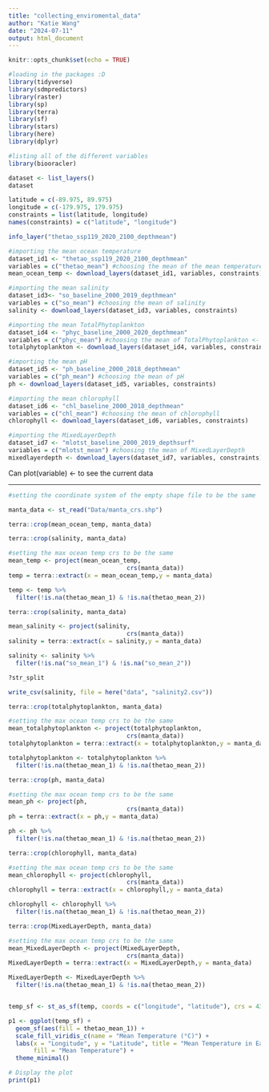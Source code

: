 ```yaml
---
title: "collecting_enviromental_data"
author: "Katie Wang"
date: "2024-07-11"
output: html_document
---
```


```r
knitr::opts_chunk$set(echo = TRUE)
```

```r
#loading in the packages :D
library(tidyverse)
library(sdmpredictors)
library(raster)
library(sp)
library(terra)
library(sf)
library(stars)
library(here)
library(dplyr)
```

```r
#listing all of the different variables 
library(biooracler)

dataset <- list_layers()
dataset
```

```r
latitude = c(-89.975, 89.975)
longitude = c(-179.975, 179.975)
constraints = list(latitude, longitude)
names(constraints) = c("latitude", "longitude")
```

```r
info_layer("thetao_ssp119_2020_2100_depthmean")
```


```r
#importing the mean ocean temperature
dataset_id1 <- "thetao_ssp119_2020_2100_depthmean"
variables = c("thetao_mean") #choosing the mean of the mean temperature 
mean_ocean_temp <- download_layers(dataset_id1, variables, constraints)
```

```r
#importing the mean salinity
dataset_id3<- "so_baseline_2000_2019_depthmean"
variables = c("so_mean") #choosing the mean of salinity
salinity <- download_layers(dataset_id3, variables, constraints)
```

```r
#importing the mean TotalPhytoplankton
dataset_id4 <- "phyc_baseline_2000_2020_depthmean"
variables = c("phyc_mean") #choosing the mean of TotalPhytoplankton <- can be rep of primary productivity
totalphytoplankton <- download_layers(dataset_id4, variables, constraints)
```

```r
#importing the mean pH
dataset_id5 <- "ph_baseline_2000_2018_depthmean"
variables = c("ph_mean") #choosing the mean of pH
ph <- download_layers(dataset_id5, variables, constraints)
```

```r
#importing the mean chlorophyll
dataset_id6 <- "chl_baseline_2000_2018_depthmean"
variables = c("chl_mean") #choosing the mean of chlorophyll
chlorophyll <- download_layers(dataset_id6, variables, constraints)
```

```r
#importing the MixedLayerDepth
dataset_id7 <- "mlotst_baseline_2000_2019_depthsurf"
variables = c("mlotst_mean") #choosing the mean of MixedLayerDepth
mixedlayerdepth <- download_layers(dataset_id7, variables, constraints)
```

Can plot(variable) <- to see the current data

----------------------------------------------------------------------------------------------

```r
#setting the coordinate system of the empty shape file to be the same

manta_data <- st_read("Data/manta_crs.shp")
```
```r
terra::crop(mean_ocean_temp, manta_data)

```
```r
terra::crop(salinity, manta_data)
```



```r
#setting the max ocean temp crs to be the same
mean_temp <- project(mean_ocean_temp,
                                 crs(manta_data))
temp = terra::extract(x = mean_ocean_temp,y = manta_data)
```

```r
temp <- temp %>%
  filter(!is.na(thetao_mean_1) & !is.na(thetao_mean_2))
```

```r
terra::crop(salinity, manta_data)
```


```r
mean_salinity <- project(salinity,
                                 crs(manta_data))
salinity = terra::extract(x = salinity,y = manta_data)
```

```r
salinity <- salinity %>%
  filter(!is.na("so_mean_1") & !is.na("so_mean_2")) 
```
```r
?str_split
```

```r
write_csv(salinity, file = here("data", "salinity2.csv"))
```


```r
terra::crop(totalphytoplankton, manta_data)
```

```r
#setting the max ocean temp crs to be the same
mean_totalphytoplankton <- project(totalphytoplankton,
                                 crs(manta_data))
totalphytoplankton = terra::extract(x = totalphytoplankton,y = manta_data)
```

```r
totalphytoplankton <- totalphytoplankton %>%
  filter(!is.na(thetao_mean_1) & !is.na(thetao_mean_2))
```

```r
terra::crop(ph, manta_data)
```


```r
#setting the max ocean temp crs to be the same
mean_ph <- project(ph,
                                 crs(manta_data))
ph = terra::extract(x = ph,y = manta_data)
```

```r
ph <- ph %>%
  filter(!is.na(thetao_mean_1) & !is.na(thetao_mean_2))
```

```r
terra::crop(chlorophyll, manta_data)
```


```r
#setting the max ocean temp crs to be the same
mean_chlorophyll <- project(chlorophyll,
                                 crs(manta_data))
chlorophyll = terra::extract(x = chlorophyll,y = manta_data)
```

```r
chlorophyll <- chlorophyll %>%
  filter(!is.na(thetao_mean_1) & !is.na(thetao_mean_2))
```

```r
terra::crop(MixedLayerDepth, manta_data)
```


```r
#setting the max ocean temp crs to be the same
mean_MixedLayerDepth <- project(MixedLayerDepth,
                                 crs(manta_data))
MixedLayerDepth = terra::extract(x = MixedLayerDepth,y = manta_data)
```

```r
MixedLayerDepth <- MixedLayerDepth %>%
  filter(!is.na(thetao_mean_1) & !is.na(thetao_mean_2))
```

```r

```

```r
temp_sf <- st_as_sf(temp, coords = c("longitude", "latitude"), crs = 4326)

p1 <- ggplot(temp_sf) +
  geom_sf(aes(fill = thetao_mean_1)) +
  scale_fill_viridis_c(name = "Mean Temperature (°C)") +
  labs(x = "Longitude", y = "Latitude", title = "Mean Temperature in Each MPA",
       fill = "Mean Temperature") +
  theme_minimal()

# Display the plot
print(p1)
```

